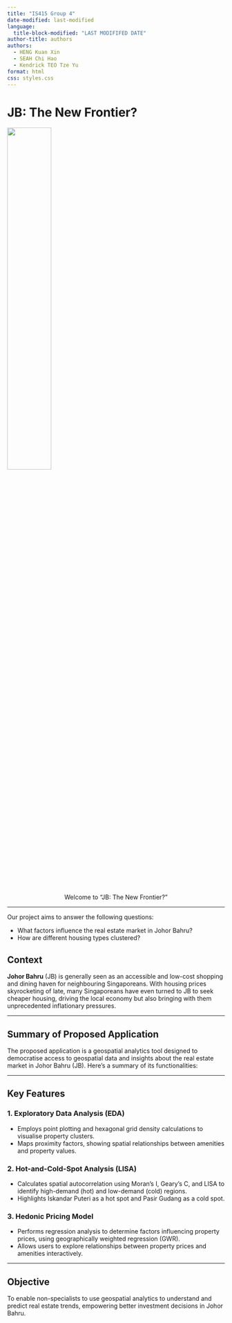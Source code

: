 ```yaml
---
title: "IS415 Group 4"
date-modified: last-modified
language: 
  title-block-modified: "LAST MODIFIFED DATE"
author-title: authors
authors:   
  - HENG Kuan Xin
  - SEAH Chi Hao
  - Kendrick TEO Tze Yu
format: html
css: styles.css
---
```


# JB: The New Frontier? {.center_heading1}

![](/images/logo.png){fig-align="center" width=45%}

<p style="text-align: center;">Welcome to "JB: The New Frontier?"</p>

---

Our project aims to answer the following questions:

- What factors influence the real estate market in Johor Bahru? 
- How are different housing types clustered?  

## **Context**

**Johor Bahru** (JB) is generally seen as an accessible and low-cost shopping and dining haven for neighbouring Singaporeans. With housing prices skyrocketing of late, many Singaporeans have even turned to JB to seek cheaper housing, driving the local economy but also bringing with them unprecedented inflationary pressures.

---

## **Summary of Proposed Application**

The proposed application is a geospatial analytics tool designed to democratise access to geospatial data and insights about the real estate market in Johor Bahru (JB). Here’s a summary of its functionalities:

---

## **Key Features**

### **1. Exploratory Data Analysis (EDA)**
- Employs point plotting and hexagonal grid density calculations to visualise property clusters.
- Maps proximity factors, showing spatial relationships between amenities and property values.

### **2. Hot-and-Cold-Spot Analysis (LISA)**
- Calculates spatial autocorrelation using Moran's I, Geary’s C, and LISA to identify high-demand (hot) and low-demand (cold) regions.
- Highlights Iskandar Puteri as a hot spot and Pasir Gudang as a cold spot.

### **3. Hedonic Pricing Model**
- Performs regression analysis to determine factors influencing property prices, using geographically weighted regression (GWR).
- Allows users to explore relationships between property prices and amenities interactively.

---

## **Objective**
To enable non-specialists to use geospatial analytics to understand and predict real estate trends, empowering better investment decisions in Johor Bahru.
